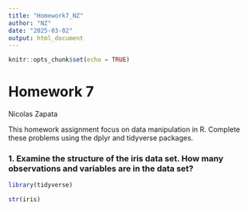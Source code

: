 ```yaml
---
title: "Homework7_NZ"
author: "NZ"
date: "2025-03-02"
output: html_document
---
```


```r
knitr::opts_chunk$set(echo = TRUE)
```

# Homework 7
Nicolas Zapata


This homework assignment focus on data manipulation in R. Complete these problems using the dplyr and tidyverse packages.

### 1. Examine the structure of the iris data set. How many observations and variables are in the data set?

```r
library(tidyverse)
```

```r
str(iris)
```
